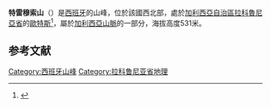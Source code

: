 {{Infobox mountain
| name = 特雷穆索山
| photo = Monte_Tremuzo.png
| photo_caption = 特雷穆索山与[[穆罗斯-诺亚湾|穆罗斯-诺亚湾]]
| elevation_m   = 531
| elevation_ref = 
| prominence_m  = 
| prominence_ref= 
| listing =
| parent_peak = 
| location = {{ESP}}[[加利西亚_(西班牙)|加利西亚]]自治区[[欧特斯|欧特斯]]
| range = [[加利西亞山脈|加利西亞山脈]]
| map = Spain
| range_coordinates = 
| coordinates   = {{coord|42.826852|N|8.953428|W|type:mountain_region:ES_scale:100000|format=dms|display=inline,title}}
| coordinates_ref = 
| first_ascent = 
}}
'''特雷穆索山'''（{{lang-es|Monte Tremuzo}}）是[[西班牙|西班牙]]的山峰，位於該國西北部，處於[[加利西亞自治區|加利西亞自治區]][[拉科魯尼亞省|拉科魯尼亞省]]的[[歐特斯|歐特斯]]<ref>{{cite book |title=Diccionario Geografico-Estadistico-Historico de Espana y sus Posesiones de Ultramar |date=1849 |page=423 |url=https://books.google.co.jp/books?id=oRiWr3mNc5AC&pg=PA423& |language=es |access-date=2019-01-24 |archive-date=2019-09-04 |archive-url=https://web.archive.org/web/20190904233911/https://books.google.co.jp/books?id=oRiWr3mNc5AC&pg=PA423& |dead-url=no }}</ref>，屬於[[加利西亞山脈|加利西亞山脈]]的一部分，海拔高度531米。
==参考文献==
{{reflist}}
{{Spain-geo-stub}}
[[Category:西班牙山峰|Category:西班牙山峰]]
[[Category:拉科鲁尼亚省地理|Category:拉科鲁尼亚省地理]]